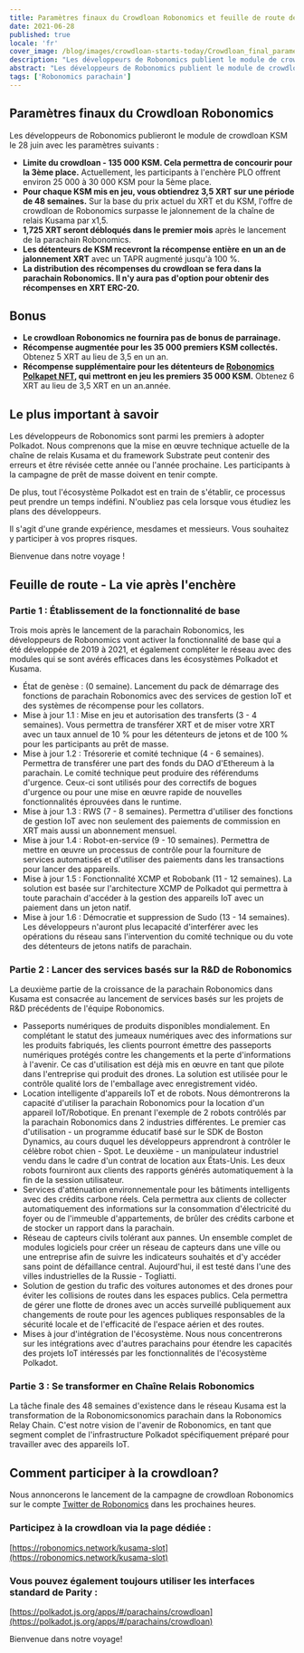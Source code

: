 ```yaml
---
title: Paramètres finaux du Crowdloan Robonomics et feuille de route de 48 semaines
date: 2021-06-28
published: true
locale: 'fr'
cover_image: /blog/images/crowdloan-starts-today/Crowdloan_final_parameters_Roadmap_blog.jpg
description: "Les développeurs de Robonomics publient le module de crowdloan KSM le 28 juin. Découvrez les paramètres finaux, les récompenses augmentées, les plans de développement de Robonomics après l'enchère."
abstract: "Les développeurs de Robonomics publient le module de crowdloan KSM le 28 juin. Découvrez les paramètres finaux, les récompenses augmentées, les plans de développement de Robonomics après l'enchère."
tags: ['Robonomics parachain']
---
```


## Paramètres finaux du Crowdloan Robonomics

Les développeurs de Robonomics publieront le module de crowdloan KSM le 28 juin avec les paramètres suivants :

* **Limite du crowdloan - 135 000 KSM. Cela permettra de concourir pour la 3ème place.** Actuellement, les participants à l'enchère PLO offrent environ 25 000 à 30 000 KSM pour la 5ème place.
* **Pour chaque KSM mis en jeu, vous obtiendrez 3,5 XRT sur une période de 48 semaines.** Sur la base du prix actuel du XRT et du KSM, l'offre de crowdloan de Robonomics surpasse le jalonnement de la chaîne de relais Kusama par x1,5.
* **1,725 XRT seront débloqués dans le premier mois** après le lancement de la parachain Robonomics.
* **Les détenteurs de KSM recevront la récompense entière en un an de jalonnement XRT** avec un TAPR augmenté jusqu'à 100 %.
* **La distribution des récompenses du crowdloan se fera dans la parachain Robonomics. Il n'y aura pas d'option pour obtenir des récompenses en XRT ERC-20.**

## Bonus

* **Le crowdloan Robonomics ne fournira pas de bonus de parrainage.**
* **Récompense augmentée pour les 35 000 premiers KSM collectés.** Obtenez 5 XRT au lieu de 3,5 en un an.
* **Récompense supplémentaire pour les détenteurs de [Robonomics Polkapet NFT](https://opensea.io/assets/0x8cb813bf27dc744fc5fb6ba7515504de45d39e08/24), qui mettront en jeu les premiers 35 000 KSM.** Obtenez 6 XRT au lieu de 3,5 XRT en un an.année.

## Le plus important à savoir

Les développeurs de Robonomics sont parmi les premiers à adopter Polkadot. Nous comprenons que la mise en œuvre technique actuelle de la chaîne de relais Kusama et du framework Substrate peut contenir des erreurs et être révisée cette année ou l'année prochaine. Les participants à la campagne de prêt de masse doivent en tenir compte.

De plus, tout l'écosystème Polkadot est en train de s'établir, ce processus peut prendre un temps indéfini. N'oubliez pas cela lorsque vous étudiez les plans des développeurs.

Il s'agit d'une grande expérience, mesdames et messieurs.
Vous souhaitez y participer à vos propres risques.

Bienvenue dans notre voyage !

## Feuille de route - La vie après l'enchère

<TextCard back="transparent">

### Partie 1 : Établissement de la fonctionnalité de base

Trois mois après le lancement de la parachain Robonomics, les développeurs de Robonomics vont activer la fonctionnalité de base qui a été développée de 2019 à 2021, et également compléter le réseau avec des modules qui se sont avérés efficaces dans les écosystèmes Polkadot et Kusama.

* État de genèse : (0 semaine). Lancement du pack de démarrage des fonctions de parachain Robonomics avec des services de gestion IoT et des systèmes de récompense pour les collators.
* Mise à jour 1.1 : Mise en jeu et autorisation des transferts (3 - 4 semaines). Vous permettra de transférer XRT et de miser votre XRT avec un taux annuel de 10 % pour les détenteurs de jetons et de 100 % pour les participants au prêt de masse.
* Mise à jour 1.2 : Trésorerie et comité technique (4 - 6 semaines). Permettra de transférer une part des fonds du DAO d'Ethereum à la parachain. Le comité technique peut produire des référendums d'urgence. Ceux-ci sont utilisés pour des correctifs de bogues d'urgence ou pour une mise en œuvre rapide de nouvelles fonctionnalités éprouvées dans le runtime.
* Mise à jour 1.3 : RWS (7 - 8 semaines). Permettra d'utiliser des fonctions de gestion IoT avec non seulement des paiements de commission en XRT mais aussi un abonnement mensuel.
* Mise à jour 1.4 : Robot-en-service (9 - 10 semaines). Permettra de mettre en œuvre un processus de contrôle pour la fourniture de services automatisés et d'utiliser des paiements dans les transactions pour lancer des appareils.
* Mise à jour 1.5 : Fonctionnalité XCMP et Robobank (11 - 12 semaines). La solution est basée sur l'architecture XCMP de Polkadot qui permettra à toute parachain d'accéder à la gestion des appareils IoT avec un paiement dans un jeton natif.
* Mise à jour 1.6 : Démocratie et suppression de Sudo (13 - 14 semaines). Les développeurs n'auront plus lecapacité d'interférer avec les opérations du réseau sans l'intervention du comité technique ou du vote des détenteurs de jetons natifs de parachain.

</TextCard>

<TextCard back="transparent">

### Partie 2 : Lancer des services basés sur la R&D de Robonomics

La deuxième partie de la croissance de la parachain Robonomics dans Kusama est consacrée au lancement de services basés sur les projets de R&D précédents de l'équipe Robonomics.

* Passeports numériques de produits disponibles mondialement. En complétant le statut des jumeaux numériques avec des informations sur les produits fabriqués, les clients pourront émettre des passeports numériques protégés contre les changements et la perte d'informations à l'avenir. Ce cas d'utilisation est déjà mis en œuvre en tant que pilote dans l'entreprise qui produit des drones. La solution est utilisée pour le contrôle qualité lors de l'emballage avec enregistrement vidéo.
* Location intelligente d'appareils IoT et de robots. Nous démontrerons la capacité d'utiliser la parachain Robonomics pour la location d'un appareil IoT/Robotique. En prenant l'exemple de 2 robots contrôlés par la parachain Robonomics dans 2 industries différentes. Le premier cas d'utilisation - un programme éducatif basé sur le SDK de Boston Dynamics, au cours duquel les développeurs apprendront à contrôler le célèbre robot chien - Spot. Le deuxième - un manipulateur industriel vendu dans le cadre d'un contrat de location aux États-Unis. Les deux robots fourniront aux clients des rapports générés automatiquement à la fin de la session utilisateur.
* Services d'atténuation environnementale pour les bâtiments intelligents avec des crédits carbone réels. Cela permettra aux clients de collecter automatiquement des informations sur la consommation d'électricité du foyer ou de l'immeuble d'appartements, de brûler des crédits carbone et de stocker un rapport dans la parachain.
* Réseau de capteurs civils tolérant aux pannes. Un ensemble complet de modules logiciels pour créer un réseau de capteurs dans une ville ou une entreprise afin de suivre les indicateurs souhaités et d'y accéder sans point de défaillance central. Aujourd'hui, il est testé dans l'une des villes industrielles de la Russie - Togliatti.
* Solution de gestion du trafic des voitures autonomes et des drones pour éviter les collisions de routes dans les espaces publics. Cela permettra de gérer une flotte de drones avec un accès surveillé publiquement aux changements de route pour les agences publiques responsables de la sécurité locale et de l'efficacité de l'espace aérien et des routes.
* Mises à jour d'intégration de l'écosystème. Nous nous concentrerons sur les intégrations avec d'autres parachains pour étendre les capacités des projets IoT intéressés par les fonctionnalités de l'écosystème Polkadot.

</TextCard>

<TextCard back="transparent">

### Partie 3 : Se transformer en Chaîne Relais Robonomics

La tâche finale des 48 semaines d'existence dans le réseau Kusama est la transformation de la Robonomicsonomics parachain dans la Robonomics Relay Chain. C'est notre vision de l'avenir de Robonomics, en tant que segment complet de l'infrastructure Polkadot spécifiquement préparé pour travailler avec des appareils IoT.

</TextCard>

## Comment participer à la crowdloan?

Nous annoncerons le lancement de la campagne de crowdloan Robonomics sur le compte [Twitter de Robonomics](https://twitter.com/AIRA_Robonomics) dans les prochaines heures.

<TextCard back="transparent">

### Participez à la crowdloan via la page dédiée :

[https://robonomics.network/kusama-slot](https://robonomics.network/kusama-slot)

</TextCard>

<TextCard back="transparent">

### Vous pouvez également toujours utiliser les interfaces standard de Parity :

[https://polkadot.js.org/apps/#/parachains/crowdloan](https://polkadot.js.org/apps/#/parachains/crowdloan)

</TextCard>

Bienvenue dans notre voyage!